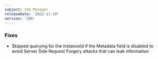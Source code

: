 ```yaml
---
subject: Job Manager
releaseDate: '2022-11-10'
version: '206'
---
```


### Fixes
* Skipped querying for the instanceId if the Metadata field is disabled to avoid Server Side Request Forgery attacks that can leak information

